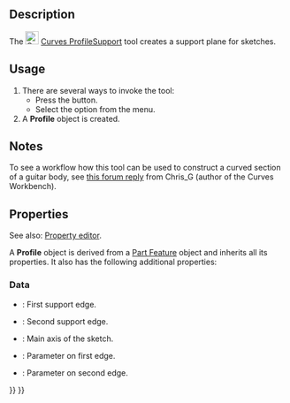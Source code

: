 <languages/>
<translate>

<!--T:1-->
{{Docnav
|[[Curves_Sweep2Rails|Sweep2Rails]]
|[[Curves_PipeshellProfile|PipeshellProfile]]
|[[Curves_Workbench|Curves]]
|IconL=Curves_Sweep2Rails.svg
|IconR=Curves_PipeshellProfile.svg
|IconC=Curves_workbench_icon.svg
}}

<!--T:2-->
{{GuiCommand
|Name=Curves ProfileSupport
|MenuLocation=Surfaces → Profile support plane
|Workbenches=[[Curves_Workbench|Curves]]
}}

==Description== <!--T:3-->

<!--T:4-->
The [[Image:Curves_ProfileSupport.svg|24px]] [[Curves_ProfileSupport|Curves ProfileSupport]] tool creates a support plane for sketches.

==Usage== <!--T:5-->

<!--T:6-->
# There are several ways to invoke the tool:
#* Press the {{Button|[[Image:Curves_ProfileSupport.svg|16px]] [[Curves_ProfileSupport|Profile support plane]]}} button.
#* Select the {{MenuCommand|Surfaces → [[Image:Curves_ProfileSupport.svg|16px]] Profile support plane}} option from the menu.
# A '''Profile''' object is created.

==Notes== <!--T:7-->

<!--T:12-->
To see a workflow how this tool can be used to construct a curved section of a guitar body, see [https://forum.freecad.org/viewtopic.php?f=3&t=22675&start=90#p203978 this forum reply] from Chris_G (author of the Curves Workbench).

==Properties== <!--T:9-->

<!--T:13-->
See also: [[Property_editor|Property editor]].

<!--T:14-->
A '''Profile''' object is derived from a [[Part_Feature|Part Feature]] object and inherits all its properties. It also has the following additional properties:

===Data=== <!--T:15-->

<!--T:16-->
{{TitleProperty|Profile}}

<!--T:17-->
* {{PropertyData|Edge1|LinkSub|Dynamic}}: First support edge.
* {{PropertyData|Edge2|LinkSub|Dynamic}}: Second support edge.
* {{PropertyData|MainAxis|Vector|Dynamic}}: Main axis of the sketch.
* {{PropertyData|Parameter1|Float|Dynamic}}: Parameter on first edge.
* {{PropertyData|Parameter2|Float|Dynamic}}: Parameter on second edge.


<!--T:11-->
{{Docnav
|[[Curves_Sweep2Rails|Sweep2Rails]]
|[[Curves_PipeshellProfile|PipeshellProfile]]
|[[Curves_Workbench|Curves]]
|IconL=Curves_Sweep2Rails.svg
|IconR=Curves_PipeshellProfile.svg
|IconC=Curves_workbench_icon.svg
}}

</translate>
{{Curves Tools navi{{#translation:}}}}
{{Userdocnavi{{#translation:}}}}